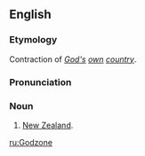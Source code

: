 ==English==
===Etymology===
Contraction of ''[[God]][['s]] [[own]] [[country]]''.

===Pronunciation===
{{IPA|/ˈgɒdzəʊn/}}

===Noun===
{{en-noun|-}}

# {{context|New Zealand|colloquial}} [[New Zealand]].

[[ru:Godzone]]